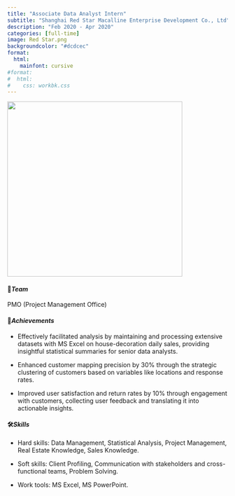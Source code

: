 ```yaml
---
title: "Associate Data Analyst Intern"
subtitle: "Shanghai Red Star Macalline Enterprise Development Co., Ltd"
description: "Feb 2020 - Apr 2020"
categories: [full-time]
image: Red Star.png
backgroundcolor: "#dcdcec"
format: 
  html: 
    mainfont: cursive
#format: 
#  html: 
#    css: workbk.css
---
```


![](intern.gif){fig-align="center" width="400"}

#### 💟***Team***

PMO (Project Management Office)

#### 🥂***Achievements***

-   Effectively facilitated analysis by maintaining and processing extensive datasets with MS Excel on house-decoration daily sales, providing insightful statistical summaries for senior data analysts.

-   Enhanced customer mapping precision by 30% through the strategic clustering of customers based on variables like locations and response rates.

-   Improved user satisfaction and return rates by 10% through engagement with customers, collecting user feedback and translating it into actionable insights.

#### 🛠️***Skills***

-   Hard skills: Data Management, Statistical Analysis, Project Management, Real Estate Knowledge, Sales Knowledge.

-   Soft skills: Client Profiling, Communication with stakeholders and cross-functional teams, Problem Solving.

-   Work tools: MS Excel, MS PowerPoint.
